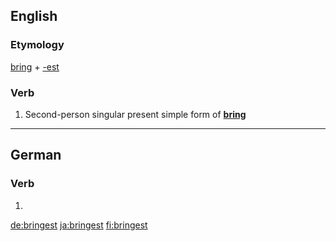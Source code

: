 ==English==

===Etymology===
[[bring]] + [[-est]]

===Verb===
{{en-verb form}}

# {{context|archaic|lang=en}} Second-person singular present simple form of '''[[bring]]'''

----

==German==

===Verb===
{{head|de|verb form}}

# {{de-verb form of|bringen|2|s|k1}}

[[de:bringest]]
[[ja:bringest]]
[[fi:bringest]]